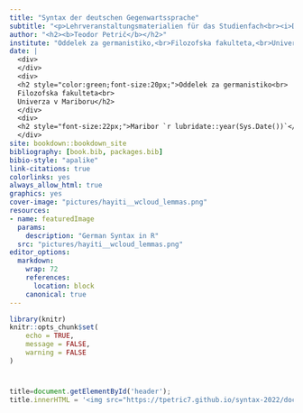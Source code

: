 ```yaml
---
title: "Syntax der deutschen Gegenwartssprache"
subtitle: "<p>Lehrveranstaltungsmaterialien für das Studienfach<br><i>Deutsche Sprache - Syntax</i>\n\nZapiski predavanj<br>za predmet <i>Nemški jezik - skladnja</i></p>"
author: "<h2><b>Teodor Petrič</b></h2>"
institute: "Oddelek za germanistiko,<br>Filozofska fakulteta,<br>Univerza v Mariboru"
date: |
  <div>
  </div>
  <div>
  <h2 style="color:green;font-size:20px;">Oddelek za germanistiko<br>
  Filozofska fakulteta<br>
  Univerza v Mariboru</h2>
  </div>
  <div>
  <h2 style="font-size:22px;">Maribor `r lubridate::year(Sys.Date())`</h2>
  </div>
site: bookdown::bookdown_site
bibliography: [book.bib, packages.bib]
bibio-style: "apalike"
link-citations: true
colorlinks: yes 
always_allow_html: true
graphics: yes 
cover-image: "pictures/hayiti__wcloud_lemmas.png" 
resources:
- name: featuredImage
  params:
    description: "German Syntax in R"
  src: "pictures/hayiti__wcloud_lemmas.png" 
editor_options:
  markdown:
    wrap: 72
    references: 
      location: block
    canonical: true
---
```


```r
library(knitr)
knitr::opts_chunk$set(
	echo = TRUE,
	message = FALSE,
	warning = FALSE
)
```

#  {.unnumbered}

```js
title=document.getElementById('header');
title.innerHTML = '<img src="https://tpetric7.github.io/syntax-2022/docs/images/umlogo1.png" alt="Univerza v Mariboru">' + title.innerHTML
```
